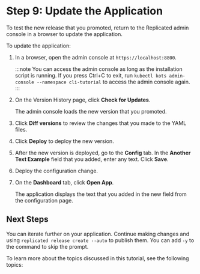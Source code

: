 # Step 9: Update the Application

To test the new release that you promoted, return to the Replicated admin console in a browser to update the application.

To update the application:

1. In a browser, open the admin console at `https://localhost:8800`.

   :::note
   You can access the admin console as long as the installation script is running. If you press Ctrl+C to exit, run `kubectl kots admin-console --namespace cli-tutorial` to access the admin console again.
   :::

1. On the Version History page, click **Check for Updates**.

   The admin console loads the new version that you promoted.

1. Click **Diff versions** to review the changes that you made to the YAML files.

1. Click **Deploy** to deploy the new version.

1. After the new version is deployed, go to the **Config** tab. In the **Another Text Example** field that you added, enter any text. Click **Save**.

1. Deploy the configuration change.

1. On the **Dashboard** tab, click **Open App**.

   The application displays the text that you added in the new field from the configuration page.

## Next Steps

You can iterate further on your application. Continue making changes and using `replicated release create --auto` to publish them. You can add `-y` to the command to skip the prompt.

To learn more about the topics discussed in this tutorial, see the following topics:
